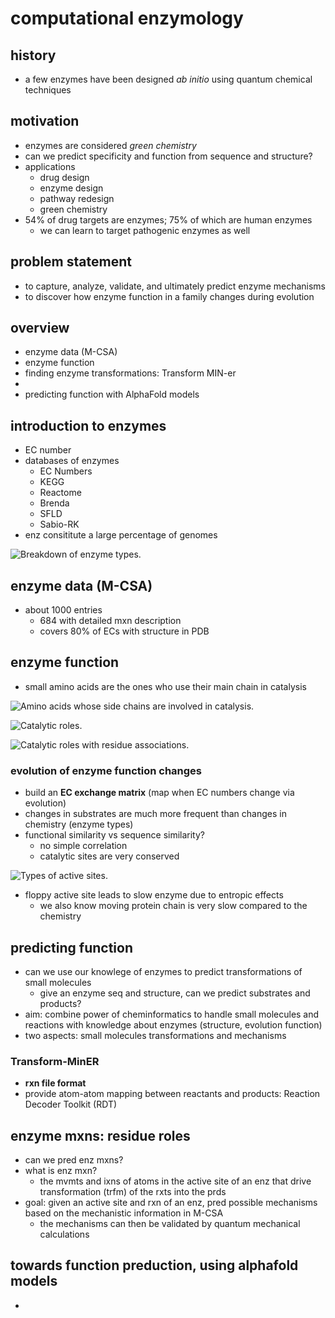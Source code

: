 # computational enzymology

## history
- a few enzymes have been designed _ab initio_ using quantum chemical techniques

## motivation
- enzymes are considered _green chemistry_
- can we predict specificity and function from sequence and structure?
- applications
    - drug design
    - enzyme design
    - pathway redesign
    - green chemistry
- 54% of drug targets are enzymes; 75% of which are human enzymes
    - we can learn to target pathogenic enzymes as well

## problem statement
- to capture, analyze, validate, and ultimately predict enzyme mechanisms
- to discover how enzyme function in a family changes during evolution

## overview
- enzyme data (M-CSA)
- enzyme function
- finding enzyme transformations: Transform MIN-er
- 
- predicting function with AlphaFold models

## introduction to enzymes
- EC number
- databases of enzymes
    - EC Numbers
    - KEGG
    - Reactome
    - Brenda
    - SFLD
    - Sabio-RK
- enz consititute a large percentage of genomes

![Breakdown of enzyme types.](./enzymes/enzyme-types.png)

## enzyme data (M-CSA)
- about 1000 entries
    - 684 with detailed mxn description
    - covers 80% of ECs with structure in PDB

## enzyme function
- small amino acids are the ones who use their main chain in catalysis

![Amino acids whose side chains are involved in catalysis.](./enzymes/catalytic-residues-side-chain.png)

![Catalytic roles.](./enzymes/catalytic-roles.png)

![Catalytic roles with residue associations.](./enzymes/catalytic-roles-residues.png)

### evolution of enzyme function changes
- build an **EC exchange matrix** (map when EC numbers change via evolution)
- changes in substrates are much more frequent than changes in chemistry (enzyme types)
- functional similarity vs sequence similarity?
    - no simple correlation
    - catalytic sites are very conserved

![Types of active sites.](./enzymes/active-sites-structural-types.png)

- floppy active site leads to slow enzyme due to entropic effects
    - we also know moving protein chain is very slow compared to the chemistry

## predicting function

- can we use our knowlege of enzymes to predict transformations of small molecules 
    - give an enzyme seq and structure, can we predict substrates and products?
- aim: combine power of cheminformatics to handle small molecules and reactions with knowledge about enzymes (structure, evolution function)
- two aspects: small molecules transformations and mechanisms

### Transform-MinER
- **rxn file format**
- provide atom-atom mapping between reactants and products: Reaction Decoder Toolkit (RDT)

## enzyme mxns: residue roles
- can we pred enz mxns?
- what is enz mxn?
    - the mvmts and ixns of atoms in the active site of an enz that drive transformation (trfm) of the rxts into the prds
- goal: given an active site and rxn of an enz, pred possible mechanisms based on the mechanistic information in M-CSA
    - the mechanisms can then be validated by quantum mechanical calculations

## towards function preduction, using alphafold models
- 